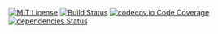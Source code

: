 [![MIT License](https://img.shields.io/github/license/rockplate/rockplate)](https://github.com/rockplate/rockplate/blob/master/LICENSE)
[![Build Status](https://travis-ci.com/rockplate/rockplate.png?branch=master)](https://travis-ci.com/rockplate/rockplate)
[![codecov.io Code Coverage](https://img.shields.io/codecov/c/github/rockplate/rockplate.svg?maxAge=2592000)](https://codecov.io/github/rockplate/rockplate?branch=master)
[![dependencies Status](https://david-dm.org/rockplate/rockplate/status.svg)](https://david-dm.org/rockplate/rockplate)
